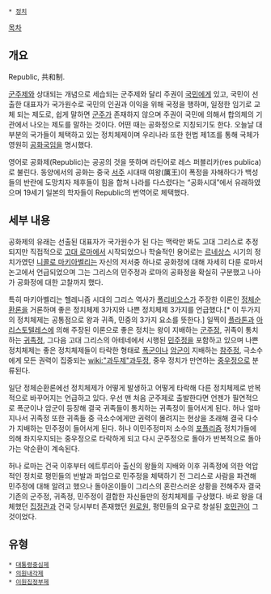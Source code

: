  * [[정치]]

[[목차]]
== 개요 ==
Republic, 共和制.

[[군주제]]와 상대되는 개념으로 세습되는 군주제와 달리 주권이 [[국민]]에게 있고, 국민이 선출한 대표자가 국가원수로 국민의 인권과 이익을 위해 국정을 행하며, 일정한 임기로 교체 되는 제도로, 쉽게 말하면 [[군주]]가 존재하지 않으며 주권이 국민에 의해서 합의체의 기관에서 나오는 제도를 말하는 것이다. 어떤 때는 공화정으로 지칭되기도 한다. 오늘날 대부분의 국가들이 체택하고 있는 정치체제이며 우리나라 또한 헌법 제1조를 통해 국체가 영원히 [[공화국]]임을 명시했다.

영어로 공화제(Republic)는 공공의 것을 뜻하며 라틴어로 레스 퍼블리카(res publica)로 불린다. 동양에서의 공화는 중국 [[서주]] 시대때 여왕(厲王)이 폭정을 자해하다가 백성들의 반란에 도망치자 제후들이 힘을 합쳐 나라를 다스렸다는 “공화시대”에서 유래하였으며 19세기 일본의 학자들이 Republic의 번역어로 체택했다.

== 세부 내용 ==
공화제의 유래는 선출된 대표자가 국가원수가 된 다는 맥락만 봐도 고대 그리스로 추정되지만 직접적으로 [[고대 로마]]에서 시작되었으나 학술적인 용어로는 [[르네상스]] 시기의 정치가였던 [[니콜로 마키아벨리]]는 자신의 저서중 하나로 공화정에 대해 자세히 다룬 로마서 논고에서 언급되었으며 그는 그리스의 민주정과 로마의 공화정을 확실히 구분했고 나아가 공화정에 대한 고찰까지 했다. 

특히 마키아벨리는 헬레니즘 시대의 그리스 역사가 [[폴리비오스]]가 주장한 이론인 [[정체순환론]]을 거론하며 좋은 정치체제 3가지와 나쁜 정치체제 3가지를 언급했다.[* 이 두가지의 정치체제는 공통점으로 왕과 귀족, 민중의 3가지 요소를 뜻한다.] 일찍이 [[플라톤]]과 [[아리스토텔레스]]에 의해 주장된 이론으로 좋은 정치는 왕이 지배하는 [[군주정]], 귀족이 통치하는 [[귀족정]], 그다음 고대 그리스의 아테네에서 시행된 [[민주정]]을 포함하고 있으며 나쁜 정치체제는 좋은 정치체제들이 타락한 형태로 [[폭군]]이나 [[암군]]이 지배하는 [[참주정]], 극소수에게 모든 권력이 집중되는 [[wiki:"과두제"과두정]], 중우 정치가 만연하는 [[중우정]]으로 분류된다. 

일단 정체순환론에선 정치체제가 어떻게 발생하고 어떻게 타락해 다른 정치체제로 반복적으로 바꾸어지는 언급하고 있다. 우선 맨 처음 군주제로 출발한다면 언젠가 필연적으로 폭군이나 암군이 등장해 결국 귀족들이 통치하는 귀족정이 들어서게 된다. 허나 얼마 지나서 귀족정 또한 귀족들 중 극소수에게만 권력이 몰려지는 현상을 초래해 결국 다수가 지배하는 민주정이 들어서게 된다. 허나 이민주정미저 소수의 [[포플리즘]] 정치가들에 의해 좌지우지되는 중우정으로 타락하게 되고 다시 군주정으로 돌아가 반복적으로 돌아가는 악순환이 계속된다. 

허나 로마는 건국 이후부터 에트루리아 출신의 왕들의 지배와 이후 귀족정에 의한 억압적인 정치로 평민들의 반발과 파업으로 민주정을 체택하기 전 그리스로 사람을 파견해 민주정에 대해 알려고 했으나 돌아온이들이 그리스의 혼란스러운 상황을 전해주자 결국 기존의 군주정, 귀족정, 민주정이 결합한 자신들만의 정치체제를 구상했다. 바로 왕을 대체했던 [[집정관]]과 건국 당시부터 존재했던 [[원로원]], 평민들의 요구로 창설된 [[호민관]]이 그것이었다. 

== 유형 ==
 * [[대통령중심제]]
 * [[의원내각제]]
 * [[이원집정부제]]
